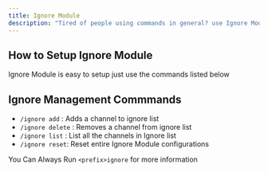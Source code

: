 ```yaml
---
title: Ignore Module
description: "Tired of people using commands in general? use Ignore Module"
---
```


## How to Setup Ignore Module
Ignore Module is easy to setup just use the commands listed below

## Ignore Management Commmands

- `/ignore add` : Adds a channel to ignore list
- `/ignore delete` : Removes a channel from ignore list
- `/ignore list` : List all the channels in Ignore list
- `/ignore reset`: Reset entire Ignore Module configurations

<Note>You Can Always Run `<prefix>ignore` for more information</Note>
